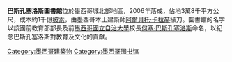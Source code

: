 {{Infobox library
| library_name =巴斯孔塞洛斯圖書館| name_en=Biblioteca Vasconcelos| image   =Biblioteca Vasconcelos, Ciudad de México, México, 2015-07-20, DD 04-06 HDR.JPG|country         =[[墨西哥|墨西哥]]
| location     = [[墨西哥城|墨西哥城]]
| type         = 
| established  = 2006年
| num_branches =
| coordinates        = {{coord|19|26|51.5|N|99|09|03.4|W|region:AT-9_type:landmark|display=inline,title}}
| collection_size = 70萬
| website      = http://bibliotecavasconcelos.gob.mx
}}

'''巴斯孔塞洛斯圖書館'''位於墨西哥城北部地區，2006年落成，佔地3萬8千平方公尺，成本約1千億[[披索|披索]]，由墨西哥本土建築師[[阿爾貝托·卡拉赫|阿爾貝托·卡拉赫]]操刀。圖書館的名字以該國前教育部部長及前[[墨西哥國立自治大學|墨西哥國立自治大學]]校長[[何塞·巴斯孔塞洛斯|何塞·巴斯孔塞洛斯]]命名，以紀念巴斯孔塞洛斯對教育及文化的貢獻。

[[Category:墨西哥建築物|Category:墨西哥建築物]]
[[Category:墨西哥图书馆|Category:墨西哥图书馆]]